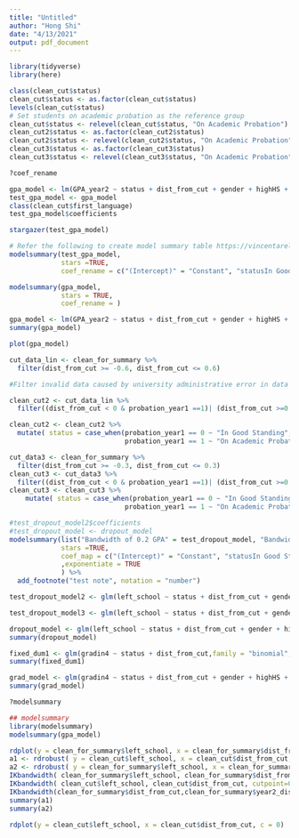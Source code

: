 ```yaml
---
title: "Untitled"
author: "Hong Shi"
date: "4/13/2021"
output: pdf_document
---
```

```r
library(tidyverse)
library(here)
```


```r
class(clean_cut$status)
clean_cut$status <- as.factor(clean_cut$status)
levels(clean_cut$status)
# Set students on academic probation as the reference group
clean_cut$status <- relevel(clean_cut$status, "On Academic Probation")
clean_cut2$status <- as.factor(clean_cut2$status)
clean_cut2$status <- relevel(clean_cut2$status, "On Academic Probation")
clean_cut3$status <- as.factor(clean_cut3$status)
clean_cut3$status <- relevel(clean_cut3$status, "On Academic Probation")
```

```r
?coef_rename

gpa_model <- lm(GPA_year2 ~ status + dist_from_cut + gender + highHS + first_language, data = clean_cut)
test_gpa_model <- gpa_model
class(clean_cut$first_language)
test_gpa_model$coefficients
```

```r
stargazer(test_gpa_model)
```

```r
# Refer the following to create model summary table https://vincentarelbundock.github.io/modelsummary/articles/modelsummary.html
modelsummary(test_gpa_model,
             stars =TRUE,
             coef_rename = c("(Intercept)" = "Constant", "statusIn Good Standing" = "In Good Standing", "dist_from_cut" = "f(Cutoff Distance)", "genderMale" = "Gender Male", "highHS" = "Highschool Above Average", "first_languageOther" = "First Language Not English "))
```

```r
modelsummary(gpa_model,
             stars = TRUE,
             coef_rename = )
```

```r
gpa_model <- lm(GPA_year2 ~ status + dist_from_cut + gender + highHS + first_language, data = clean_cut)
summary(gpa_model)
```
```r
plot(gpa_model)
```
```r
cut_data_lin <- clean_for_summary %>% 
  filter(dist_from_cut >= -0.6, dist_from_cut <= 0.6)

#Filter invalid data caused by university administrative error in data reporting

clean_cut2 <- cut_data_lin %>% 
  filter((dist_from_cut < 0 & probation_year1 ==1)| (dist_from_cut >=0 & probation_year1 ==0) )

clean_cut2 <- clean_cut2 %>% 
  mutate( status = case_when(probation_year1 == 0 ~ "In Good Standing",
                             probation_year1 == 1 ~ "On Academic Probation"))

cut_data3 <- clean_for_summary %>% 
  filter(dist_from_cut >= -0.3, dist_from_cut <= 0.3)
clean_cut3 <- cut_data3 %>%
  filter((dist_from_cut < 0 & probation_year1 ==1)| (dist_from_cut >=0 & probation_year1 ==0) )
clean_cut3 <- clean_cut3 %>% 
    mutate( status = case_when(probation_year1 == 0 ~ "In Good Standing",
                             probation_year1 == 1 ~ "On Academic Probation"))

```

```r
#test_dropout_model2$coefficients
#test_dropout_model <- dropout_model
modelsummary(list("Bandwidth of 0.2 GPA" = test_dropout_model, "Bandwidth of 0.1 GPA" = test_dropout_model3,"Bandwidth of 0.6 GPA" =  test_dropout_model2),
             stars =TRUE,
             coef_map = c("(Intercept)" = "Constant", "statusIn Good Standing" = "In Good Standing", "dist_from_cut" = "f(Cutoff Distance)", "genderMale" = "Gender Male", "highHS" = "Highschool Above Average", "first_languageOther" = "First Language Not English ")
             ,exponentiate = TRUE
             ) %>% 
  add_footnote("test note", notation = "number")
```
```r
test_dropout_model2 <- glm(left_school ~ status + dist_from_cut + gender + highHS + first_language ,family = "binomial", data = clean_cut2)
```

```r
test_dropout_model3 <- glm(left_school ~ status + dist_from_cut + gender + highHS + first_language ,family = "binomial", data = clean_cut3)
```

```r
dropout_model <- glm(left_school ~ status + dist_from_cut + gender + highHS + first_language ,family = "binomial", data = clean_cut)
summary(dropout_model)
```

```r
fixed_dum1 <- glm(gradin4 ~ status + dist_from_cut,family = "binomial", data = clean_cut)
summary(fixed_dum1)
```

```r

grad_model <- glm(gradin4 ~ status + dist_from_cut + gender + highHS + first_language,family = "binomial", data = clean_cut)
summary(grad_model)
```

```r
?modelsummary
```


```r
## modelsummary
library(modelsummary)
modelsummary(gpa_model)
```

```r
rdplot(y = clean_for_summary$left_school, x = clean_for_summary$dist_from_cut, c = 0)
a1 <- rdrobust( y = clean_cut$left_school, x = clean_cut$dist_from_cut,c=0)
a2 <- rdrobust( y = clean_for_summary$left_school, x = clean_for_summary$dist_from_cut, c=0)
IKbandwidth( clean_for_summary$left_school, clean_for_summary$dist_from_cut, cutpoint=0)
IKbandwidth( clean_cut$left_school, clean_cut$dist_from_cut, cutpoint=0)
IKbandwidth(clean_for_summary$dist_from_cut,clean_for_summary$year2_dist_from_cut, cutpoint = 0, verbose = TRUE)
summary(a1)
summary(a2)
```
```r
rdplot(y = clean_cut$left_school, x = clean_cut$dist_from_cut, c = 0)
```

